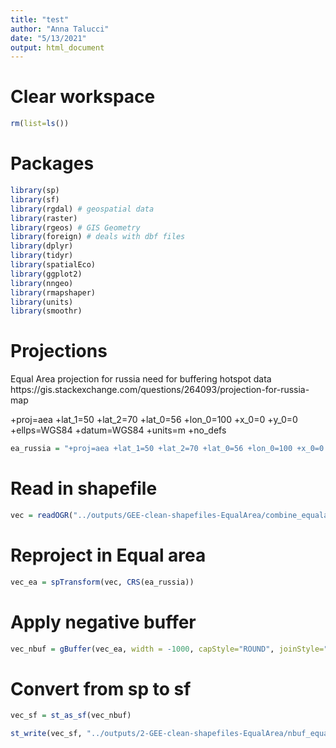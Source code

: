 ```yaml
---
title: "test"
author: "Anna Talucci"
date: "5/13/2021"
output: html_document
---
```


# Clear workspace

```r
rm(list=ls()) 
```

# Packages

```r
library(sp)
library(sf)
library(rgdal) # geospatial data
library(raster)
library(rgeos) # GIS Geometry
library(foreign) # deals with dbf files
library(dplyr)
library(tidyr)
library(spatialEco)
library(ggplot2)
library(nngeo)
library(rmapshaper)
library(units)
library(smoothr)
```

# Projections


Equal Area projection for russia need for buffering hotspot data
https://gis.stackexchange.com/questions/264093/projection-for-russia-map

+proj=aea +lat_1=50 +lat_2=70 +lat_0=56 +lon_0=100 +x_0=0 +y_0=0 +ellps=WGS84 +datum=WGS84 +units=m +no_defs 

```r
ea_russia = "+proj=aea +lat_1=50 +lat_2=70 +lat_0=56 +lon_0=100 +x_0=0 +y_0=0 +ellps=WGS84 +datum=WGS84 +units=m +no_defs "
```

# Read in shapefile
```r
vec = readOGR("../outputs/GEE-clean-shapefiles-EqualArea/combine_equalarea_2001.shp", "combine_equalarea_2001") 
```

# Reproject in Equal area

```r
vec_ea = spTransform(vec, CRS(ea_russia))
```

# Apply negative buffer
```r
vec_nbuf = gBuffer(vec_ea, width = -1000, capStyle="ROUND", joinStyle="ROUND")
```

# Convert from sp to sf
```r
vec_sf = st_as_sf(vec_nbuf)
```

```r
st_write(vec_sf, "../outputs/2-GEE-clean-shapefiles-EqualArea/nbuf_equalarea_2001.shp", driver="ESRI Shapefile") 
```